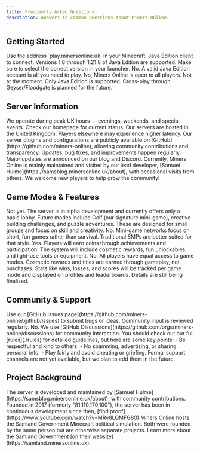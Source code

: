 ```yaml
---
title: Frequently Asked Questions
description: Answers to common questions about Miners Online.
---
```



## Getting Started

<Accordions type="multiple">
  <Accordion title="How do I connect to the server?">
    Use the address `play.minersonline.uk` in your Minecraft: Java Edition client to connect.
  </Accordion>
  <Accordion title="Which Minecraft versions are supported?">
    Versions 1.8 through 1.21.8 of Java Edition are supported. Make sure to select the correct version in your launcher.
  </Accordion>
  <Accordion title="Do I need any special software or mods?">
    No. A valid Java Edition account is all you need to play.
  </Accordion>
  <Accordion title="Is there a whitelist or application process?">
    No, Miners Online is open to all players.
  </Accordion>
  <Accordion title="Can I play on Bedrock, Pocket, or Console editions?">
    Not at the moment. Only Java Edition is supported. Cross-play through Geyser/Floodgate is planned for the future.
  </Accordion>
</Accordions>

## Server Information

<Accordions type="multiple">
  <Accordion title="When is the server online?">
    We operate during peak UK hours — evenings, weekends, and special events. Check our homepage for current status.
  </Accordion>
  <Accordion title="Where are the servers located?">
    Our servers are hosted in the United Kingdom. Players elsewhere may experience higher latency.
  </Accordion>
  <Accordion title="What does 'open-source' mean?">
    Our server plugins and configurations are publicly available on [GitHub](https://github.com/miners-online), allowing community contributions and transparency.
  </Accordion>
  <Accordion title="How often is the server updated?">
    Updates, bug fixes, and improvements happen regularly. Major updates are announced on our blog and Discord.
  </Accordion>
  <Accordion title="How popular is the server?">
    Currently, Miners Online is mainly maintained and visited by our lead developer, [Samuel Hulme](https://samsblog.minersonline.uk/about), with occasional visits from others. We welcome new players to help grow the community!
  </Accordion>
</Accordions>

## Game Modes & Features

<Accordions type="multiple">
  <Accordion title="Are there any game modes?">
    Not yet. The server is in alpha development and currently offers only a basic lobby.
  </Accordion>
  <Accordion title="What game modes are planned?">
    Future modes include Golf (our signature mini-game), creative building challenges, and puzzle adventures. These are designed for small groups and focus on skill and creativity.
  </Accordion>
  <Accordion title="Will there be survival gameplay?">
    No. Mini-game networks focus on short, fun games rather than survival. Traditional SMPs are better suited for that style.
  </Accordion>
  <Accordion title="Will there be an in-game economy?">
    Yes. Players will earn coins through achievements and participation. The system will include cosmetic rewards, fun unlockables, and light-use tools or equipment.
  </Accordion>
  <Accordion title="Will there be ranks or VIP perks?">
    No. All players have equal access to game modes. Cosmetic rewards and titles are earned through gameplay, not purchases.
  </Accordion>
  <Accordion title="How are player statistics tracked?">
    Stats like wins, losses, and scores will be tracked per game mode and displayed on profiles and leaderboards. Details are still being finalized.
  </Accordion>
</Accordions>

## Community & Support

<Accordions type="multiple">
  <Accordion title="How can I report bugs or suggest features?">
    Use our [GitHub issues page](https://github.com/miners-online/.github/issues) to submit bugs or ideas. Community input is reviewed regularly.
  </Accordion>
  <Accordion title="Is there a community forum or Discord?">
    No. We use [GitHub Discussions](https://github.com/orgs/miners-online/discussions) for community interaction.
  </Accordion>
  <Accordion title="What is the code of conduct?">
    You should check out our full [rules](./rules) for detailed guidelines, but here are some key points:
    - Be respectful and kind to others.
    - No spamming, advertising, or sharing personal info.
    - Play fairly and avoid cheating or griefing.
  </Accordion>
  <Accordion title="How can I contact support?">
    Formal support channels are not yet available, but we plan to add them in the future.
  </Accordion>
</Accordions>

## Project Background

<Accordions type="multiple">
  <Accordion title="Who runs Miners Online?">
    The server is developed and maintained by [Samuel Hulme](https://samsblog.minersonline.uk/about), with community contributions.
  </Accordion>
  <Accordion title="How long has Miners Online been around?">
    Founded in 2017 (formerly "81.110.170.100"), the server has been in continuous development since then, [find proof](https://www.youtube.com/watch?v=MRv8LQMFG80)
  </Accordion>
  <Accordion title="How is the server related to the Samland Government?">
    Miners Online hosts the Samland Government Minecraft political simulation. Both were founded by the same person but are otherwise separate projects. Learn more about the Samland Government [on their website](https://samland.minersonline.uk).
  </Accordion>
</Accordions>
